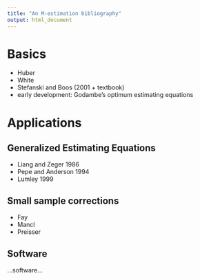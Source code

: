```yaml
---
title: "An M-estimation bibliography"
output: html_document
---
```


# Basics

* Huber
* White
* Stefanski and Boos (2001 + textbook)
* early development: Godambe's optimum estimating equations

# Applications

## Generalized Estimating Equations

* Liang and Zeger 1986
* Pepe and Anderson 1994
* Lumley 1999

## Small sample corrections

* Fay 
* Mancl
* Preisser

## Software

...software...
